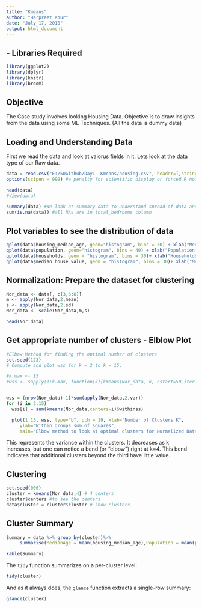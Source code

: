 ---
title: "Kmeans"
author: "Harpreet Kour"
date: "July 17, 2018"
output: html_document
---

## - Libraries Required
```{r}
library(ggplot2)
library(dplyr)
library(knitr)
library(broom)
```

## Objective

The Case study involves looking Housing Data. Objective is to draw insights from the data using some ML Techniques. (All the data is dummy data)

## Loading and Understanding Data  
First we read the data and look at vaiorus fields in it. Lets look at the data type of our Raw data. 

```{r}
data = read.csv("E:/50Github/Day1- Kmeans/housing.csv", header=T,stringsAsFactors = F)
options(scipen = 999) #a penalty for scientific display or forced R not to use exponential notation(e+10)

head(data)
#View(data)

summary(data) #We look at summary data to understand spread of data and see if it has any missing values 
sum(is.na(data)) #all NAs are in total_bedrooms column

```

## Plot variables to see the distribution of data

```{r}
qplot(data$housing_median_age, geom="histogram", bins = 30) + xlab("Median House Age in the district")
qplot(data$population, geom="histogram", bins = 40) + xlab("Population Distribution")
qplot(data$households, geom = "histogram", bins = 30)+ xlab("Households")
qplot(data$median_house_value, geom = "histogram", bins = 30)+ xlab("Median House Value")
```


## Normalization: Prepare the dataset for clustering

```{r}
Nor_data <- data[, c(3,6:8)] 
m <- apply(Nor_data,2,mean)
s <- apply(Nor_data,2,sd)
Nor_data <- scale(Nor_data,m,s)

head(Nor_data)
```




## Get appropriate number of clusters - Elblow Plot

```{r}
#Elbow Method for finding the optimal number of clusters
set.seed(123)
# Compute and plot wss for k = 2 to k = 15.

#k.max <- 15
#wss <- sapply(1:k.max, function(k){kmeans(Nor_data, k, nstart=50,iter.max = 15 )$tot.withinss})


wss = (nrow(Nor_data)-1)*sum(apply(Nor_data,2,var))
for (i in 2:15) 
  wss[i] = sum(kmeans(Nor_data,centers=i)$withinss)

  plot(1:15, wss, type="b", pch = 19, xlab="Number of Clusters K",
     ylab="Within groups sum of squares",
     main="Elbow method to look at optimal clusters for Normalized Data") #see where the change is significant
```
This represents the variance within the clusters. It decreases as k increases, but one can notice a bend (or "elbow") right at k=4. This bend indicates that additional clusters beyond the third have little value.


## Clustering

```{r}
set.seed(006)
cluster = kmeans(Nor_data,4) # 4 centers
cluster$centers #to see the centers
data$cluster = cluster$cluster # show clusters

```

## Cluster Summary

```{r}
Summary = data %>% group_by(cluster)%>%
     summarise(MedianAge = mean(housing_median_age),Population = mean(population), value = mean(median_house_value))

kable(Summary)
```

The `tidy` function summarizes on a per-cluster level:

```{r}
tidy(cluster)
```

And as it always does, the `glance` function extracts a single-row summary:

```{r}
glance(cluster)
```


